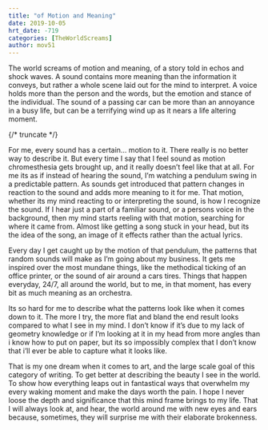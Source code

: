 ```yaml
---
title: "of Motion and Meaning"
date: 2019-10-05
hrt_date: -719
categories: [TheWorldScreams]
author: mov51
---
```

The world screams of motion and meaning, of a story told in echos and shock waves. A sound contains more meaning than the information it conveys, but rather a whole scene laid out for the mind to interpret. A voice holds more than the person and the words, but the emotion and stance of the individual. The sound of a passing car can be more than an annoyance in a busy life, but can be a terrifying wind up as it nears a life altering moment.

{/* truncate */}

For me, every sound has a certain… motion to it. There really is no better way to describe it. But every time I say that I feel sound as motion chromesthesia gets brought up, and it really doesn’t feel like that at all. For me its as if instead of hearing the sound, I’m watching a pendulum swing in a predictable pattern. As sounds get introduced that pattern changes in reaction to the sound and adds more meaning to it for me. That motion, whether its my mind reacting to or interpreting the sound, is how I recognize the sound. If I hear just a part of a familiar sound, or a persons voice in the background, then my mind starts reeling with that motion, searching for where it came from. Almost like getting a song stuck in your head, but its the idea of the song, an image of it effects rather than the actual lyrics.

Every day I get caught up by the motion of that pendulum, the patterns that random sounds will make as I’m going about my business. It gets me inspired over the most mundane things, like the methodical ticking of an office printer, or the sound of air around a cars tires. Things that happen everyday, 24/7, all around the world, but to me, in that moment, has every bit as much meaning as an orchestra.

Its so hard for me to describe what the patterns look like when it comes down to it. The more I try, the more flat and bland the end result looks compared to what I see in my mind. I don’t know if it’s due to my lack of geometry knowledge or if I’m looking at it in my head from more angles than i know how to put on paper, but its so impossibly complex that I don’t know that i’ll ever be able to capture what it looks like.

That is my one dream when it comes to art, and the large scale goal of this category of writing. To get better at describing the beauty I see in the world. To show how everything leaps out in fantastical ways that overwhelm my every waking moment and make the days worth the pain.
I hope I never loose the depth and significance that this mind frame brings to my life. That I will always look at, and hear, the world around me with new eyes and ears because, sometimes, they will surprise me with their elaborate brokenness. 